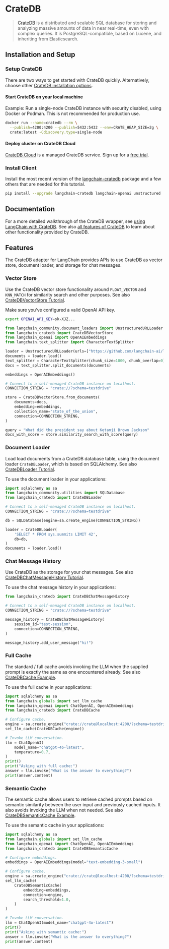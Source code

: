# CrateDB

> [CrateDB] is a distributed and scalable SQL database for storing and
> analyzing massive amounts of data in near real-time, even with complex
> queries. It is PostgreSQL-compatible, based on Lucene, and inheriting
> from Elasticsearch.


## Installation and Setup

### Setup CrateDB
There are two ways to get started with CrateDB quickly. Alternatively,
choose other [CrateDB installation options].

#### Start CrateDB on your local machine
Example: Run a single-node CrateDB instance with security disabled,
using Docker or Podman. This is not recommended for production use.

```bash
docker run --name=cratedb --rm \
  --publish=4200:4200 --publish=5432:5432 --env=CRATE_HEAP_SIZE=2g \
  crate:latest -Cdiscovery.type=single-node
```

#### Deploy cluster on CrateDB Cloud
[CrateDB Cloud] is a managed CrateDB service. Sign up for a
[free trial][CrateDB Cloud Console].

### Install Client
Install the most recent version of the [langchain-cratedb] package
and a few others that are needed for this tutorial.
```bash
pip install --upgrade langchain-cratedb langchain-openai unstructured
```


## Documentation
For a more detailed walkthrough of the CrateDB wrapper, see
[using LangChain with CrateDB]. See also [all features of CrateDB]
to learn about other functionality provided by CrateDB.


## Features
The CrateDB adapter for LangChain provides APIs to use CrateDB as vector store,
document loader, and storage for chat messages.

### Vector Store
Use the CrateDB vector store functionality around `FLOAT_VECTOR` and `KNN_MATCH`
for similarity search and other purposes. See also [CrateDBVectorStore Tutorial].

Make sure you've configured a valid OpenAI API key.
```bash
export OPENAI_API_KEY=sk-XJZ...
```
```python
from langchain_community.document_loaders import UnstructuredURLLoader
from langchain_cratedb import CrateDBVectorStore
from langchain_openai import OpenAIEmbeddings
from langchain.text_splitter import CharacterTextSplitter

loader = UnstructuredURLLoader(urls=["https://github.com/langchain-ai/langchain/raw/refs/tags/langchain-core==0.3.28/docs/docs/how_to/state_of_the_union.txt"])
documents = loader.load()
text_splitter = CharacterTextSplitter(chunk_size=1000, chunk_overlap=0)
docs = text_splitter.split_documents(documents)

embeddings = OpenAIEmbeddings()

# Connect to a self-managed CrateDB instance on localhost.
CONNECTION_STRING = "crate://?schema=testdrive"

store = CrateDBVectorStore.from_documents(
    documents=docs,
    embedding=embeddings,
    collection_name="state_of_the_union",
    connection=CONNECTION_STRING,
)

query = "What did the president say about Ketanji Brown Jackson"
docs_with_score = store.similarity_search_with_score(query)
```

### Document Loader
Load load documents from a CrateDB database table, using the document loader
`CrateDBLoader`, which is based on SQLAlchemy. See also [CrateDBLoader Tutorial].

To use the document loader in your applications:
```python
import sqlalchemy as sa
from langchain_community.utilities import SQLDatabase
from langchain_cratedb import CrateDBLoader

# Connect to a self-managed CrateDB instance on localhost.
CONNECTION_STRING = "crate://?schema=testdrive"

db = SQLDatabase(engine=sa.create_engine(CONNECTION_STRING))

loader = CrateDBLoader(
    'SELECT * FROM sys.summits LIMIT 42',
    db=db,
)
documents = loader.load()
```

### Chat Message History
Use CrateDB as the storage for your chat messages.
See also [CrateDBChatMessageHistory Tutorial].

To use the chat message history in your applications:
```python
from langchain_cratedb import CrateDBChatMessageHistory

# Connect to a self-managed CrateDB instance on localhost.
CONNECTION_STRING = "crate://?schema=testdrive"

message_history = CrateDBChatMessageHistory(
    session_id="test-session",
    connection=CONNECTION_STRING,
)

message_history.add_user_message("hi!")
```

### Full Cache
The standard / full cache avoids invoking the LLM when the supplied
prompt is exactly the same as one encountered already.
See also [CrateDBCache Example].

To use the full cache in your applications:
```python
import sqlalchemy as sa
from langchain.globals import set_llm_cache
from langchain_openai import ChatOpenAI, OpenAIEmbeddings
from langchain_cratedb import CrateDBCache

# Configure cache.
engine = sa.create_engine("crate://crate@localhost:4200/?schema=testdrive")
set_llm_cache(CrateDBCache(engine))

# Invoke LLM conversation.
llm = ChatOpenAI(
    model_name="chatgpt-4o-latest",
    temperature=0.7,
)
print()
print("Asking with full cache:")
answer = llm.invoke("What is the answer to everything?")
print(answer.content)
```

### Semantic Cache

The semantic cache allows users to retrieve cached prompts based on semantic
similarity between the user input and previously cached inputs. It also avoids
invoking the LLM when not needed.
See also [CrateDBSemanticCache Example].

To use the semantic cache in your applications:
```python
import sqlalchemy as sa
from langchain.globals import set_llm_cache
from langchain_openai import ChatOpenAI, OpenAIEmbeddings
from langchain_cratedb import CrateDBSemanticCache

# Configure embeddings.
embeddings = OpenAIEmbeddings(model="text-embedding-3-small")

# Configure cache.
engine = sa.create_engine("crate://crate@localhost:4200/?schema=testdrive")
set_llm_cache(
    CrateDBSemanticCache(
        embedding=embeddings,
        connection=engine,
        search_threshold=1.0,
    )
)

# Invoke LLM conversation.
llm = ChatOpenAI(model_name="chatgpt-4o-latest")
print()
print("Asking with semantic cache:")
answer = llm.invoke("What is the answer to everything?")
print(answer.content)
```


[all features of CrateDB]: https://cratedb.com/docs/guide/feature/
[CrateDB]: https://cratedb.com/database
[CrateDB Cloud]: https://cratedb.com/database/cloud
[CrateDB Cloud Console]: https://console.cratedb.cloud/?utm_source=langchain&utm_content=documentation
[CrateDB installation options]: https://cratedb.com/docs/guide/install/
[CrateDBCache Example]: https://github.com/crate/langchain-cratedb/blob/main/examples/basic/cache.py
[CrateDBSemanticCache Example]: https://github.com/crate/langchain-cratedb/blob/main/examples/basic/cache.py
[CrateDBChatMessageHistory Tutorial]: https://github.com/crate/cratedb-examples/blob/main/topic/machine-learning/llm-langchain/conversational_memory.ipynb
[CrateDBLoader Tutorial]: https://github.com/crate/cratedb-examples/blob/main/topic/machine-learning/llm-langchain/document_loader.ipynb
[CrateDBVectorStore Tutorial]: https://github.com/crate/cratedb-examples/blob/main/topic/machine-learning/llm-langchain/vector_search.ipynb
[langchain-cratedb]: https://pypi.org/project/langchain-cratedb/
[using LangChain with CrateDB]: https://cratedb.com/docs/guide/integrate/langchain/
